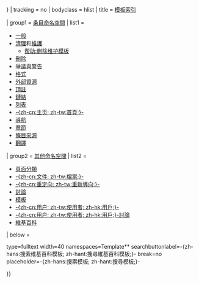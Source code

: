 {{Navbox
| name = 維基百科模板訊息
| state = {{{state|{{{1|}}}}}}
| tracking = <includeonly>no</includeonly>
| bodyclass = hlist
| title = [[Wikipedia:模板消息|模板索引]]

| group1 = [[Wikipedia:什么是条目#命名空間|条目命名空間]]
| list1 =
* [[Wikipedia:模板消息/一般|一般]]
* [[Wikipedia:模板消息/清理|清理]]和[[Wikipedia:模板消息/维护|維護]]
** [[帮助:删除维护模板]]
* [[Wikipedia:模板消息/刪除|刪除]]
* [[Wikipedia:模板消息/爭議與警告|爭議與警告]]
* [[Wikipedia:模板消息/格式|格式]]
* [[:Category:外部资源模板|外部資源]]
* [[Wikipedia:頂註|頂註]]
* [[Wikipedia:模板消息/鏈結|鏈結]]
* [[Wikipedia:模板消息/列表|列表]]
* [[Wikipedia:模板消息/首页|-{zh-cn:主页; zh-tw:首頁;}-]]
* [[Wikipedia:导航模板|導航]]
* [[Wikipedia:模板消息/章節|章節]]
* [[Wikipedia:模板消息/条目来源|條目來源]]
* [[Wikipedia:模板消息/翻譯|翻譯]]

| group2 = [[Wikipedia:命名空間|其他命名空間]]
| list2 =
* [[Wikipedia:模板消息/页面分类命名空间|頁面分類]]
* [[Wikipedia:模板消息/文件命名空间|-{zh-cn:文件; zh-tw:檔案;}-]]
* [[Wikipedia:模板消息/重定向頁面|-{zh-cn:重定向; zh-tw:重新導向;}-]]
* [[Wikipedia:模板消息/讨论命名空间|討論]]
* [[Wikipedia:模板消息/模板命名空間|模板]]
* [[Wikipedia:模板消息/用戶命名空間|-{zh-cn:用户; zh-tw:使用者; zh-hk:用戶;}-]]
* [[Wikipedia:模板消息/用戶討論命名空間|-{zh-cn:用户; zh-tw:使用者; zh-hk:用戶;}-討論]]
* [[Wikipedia:模板消息/维基百科命名空间|維基百科]]
| below = 
<div class="inputbox-hidecheckboxes">
<inputbox>
type=fulltext
width=40
namespaces=Template**
searchbuttonlabel=-{zh-hans:搜索维基百科模板; zh-hant:搜尋維基百科模板;}-
break=no
placeholder=-{zh-hans:搜索模板; zh-hant:搜尋模板;}-
</inputbox>
</div>
}}<noinclude>{{Documentation}}</noinclude>